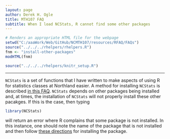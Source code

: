 ```yaml
---
layout: page
author: Derek H. Ogle
title: MTH107 FAQ
subtitle: When I load NCStats, R cannot find some other packages
---
```


```r
# Renders an appropriate HTML file for the webpage
setwd("C:/aaaWork/Web/GitHub/NCMTH107/resources/RFAQ/FAQs")
source("../../../rhelpers/rhelpers.R")
fnm <- "install-other-packages"
modHTML(fnm)
```

```r
source("../../../rhelpers/knitr_setup.R")
```

----

`NCStats` is a set of functions that I have written to make aspects of using R for statistics classes at Northland easier.  A method for installing `NCStats` is described [in this FAQ](install-NCStats.html).  `NCStats` depends on other packages being installed and, at times, the installation of `NCStats` will not properly install these other pacakges.  If this is the case, then typing

```r
library(NCStats)
```

will return an error where R complains that some package is not installed.  In this instance, one should note the name of the package that is not installed and then follow [these directions](http://derekogle.com/IFAR/supplements/installations/InstallPackagesRStudio.html) for installing the package.
